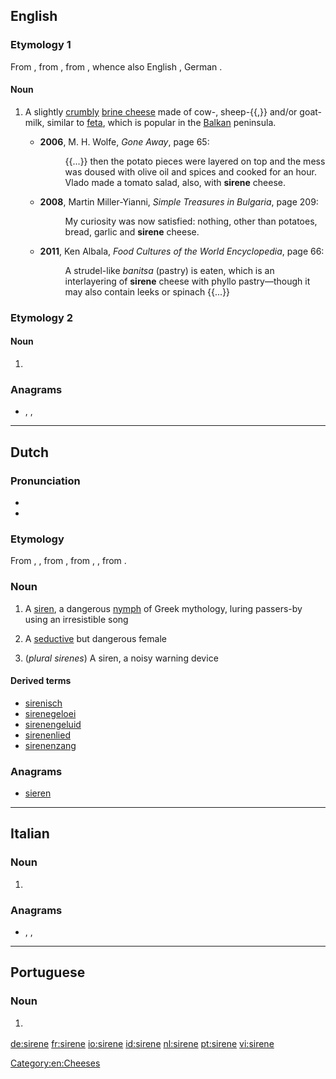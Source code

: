 {{also|Sirene|sirène}}
==English==

===Etymology 1===
From {{etyl|bg|en}} {{m|bg|сирене|tr=sirene}}, from {{etyl|sla-pro|en}}, from {{etyl|ine-pro|en}} {{m|ine-pro|*suros}}, whence also English {{m|en|sour}}, German {{m|de|sauer}}.

====Noun====
{{en-noun|?}}
{{wikipedia}}

# {{lb|en|uncommon}} A slightly [[crumbly]] [[brine cheese]] made of cow-, sheep-{{,}} and/or goat-milk, similar to [[feta]], which is popular in the [[Balkan]] peninsula.
#* '''2006''', M. H. Wolfe, ''Gone Away'', page 65:
#*: {{...}} then the potato pieces were layered on top and the mess was doused with olive oil and spices and cooked for an hour. Vlado made a tomato salad, also, with '''sirene''' cheese.
#* '''2008''', Martin Miller-Yianni, ''Simple Treasures in Bulgaria'', page 209:
#*: My curiosity was now satisfied: nothing, other than potatoes, bread, garlic and '''sirene''' cheese.
#* '''2011''', Ken Albala, ''Food Cultures of the World Encyclopedia'', page 66:
#*: A strudel-like ''banitsa'' (pastry) is eaten, which is an interlayering of '''sirene''' cheese with phyllo pastry—though it may also contain leeks or spinach {{...}}

===Etymology 2===

====Noun====
{{en-noun|s|sirenæ}}

# {{lb|en|possibly|_|dated}} {{alternative spelling of|siren|lang=en}}

===Anagrams===
* {{l|en|seiner}}, {{l|en|serein}}, {{l|en|serine}}

[[Category:en:Cheeses]]

----

==Dutch==

===Pronunciation===
* {{IPA|/sirɛnə/|lang=nl}}
* {{audio|Nl-sirene.ogg|Audio|lang=nl}}

===Etymology===
From {{inh|nl|dum|sirena}}, {{m|dum|serene}}, from {{der|nl|fro|sereine}}, from {{der|nl|LL.|sirēna}}, {{der|nl|la|Sīrēn}}, from {{der|nl|grc|Σειρήν}}.

===Noun===
{{nl-noun|f|-en|pl2=-s|sirenetje}}

# A [[siren]], a dangerous [[nymph]] of Greek mythology, luring passers-by using an irresistible song
# {{lb|nl|figuratively}} A [[seductive]] but dangerous female
# (''plural sirenes'') A siren, a noisy warning device

====Derived terms====
* [[sirenisch]]
* [[sirenegeloei]] {{g2|n}}
* [[sirenengeluid]] {{g2|n}}
* [[sirenenlied]] {{g2|n}}
* [[sirenenzang]] {{g2|n}}

===Anagrams===
* [[sieren#Dutch|sieren]]

----

==Italian==

===Noun===
{{head|it|noun plural form|g=f}}

# {{plural of|sirena|lang=it}}

===Anagrams===
* {{l|it|resine}}, {{l|it|sereni}}, {{l|it|serine}}

----

==Portuguese==

===Noun===
{{pt-noun|f}}

# {{alternative form of|sirena|lang=pt}} {{gloss|alarm}}

[[de:sirene]]
[[fr:sirene]]
[[io:sirene]]
[[id:sirene]]
[[nl:sirene]]
[[pt:sirene]]
[[vi:sirene]]